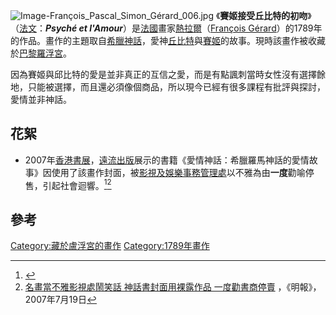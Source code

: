 {{Link style|time=2015-12-12T06:12:49+00:00}}
[[File:Image-François_Pascal_Simon_Gérard_006.jpg|right]]
《'''賽姬接受丘比特的初吻'''》（[[法文|法文]]：'''''Psyché et l'Amour'''''）是[[法國|法國]]畫家[[熱拉爾|熱拉爾]]（[[:en:François_Gérard|François Gérard]]）的1789年的作品。畫作的主題取自[[希臘神話|希臘神話]]，愛神[[丘比特|丘比特]]與[[賽姬|賽姬]]的故事。現時該畫作被收藏於[[巴黎|巴黎]][[羅浮宮|羅浮宮]]。

因為賽姬與邱比特的愛是並非真正的互信之愛，而是有點諷刺當時女性沒有選擇餘地，只能被選擇，而且還必須像個商品，所以現今已經有很多課程有批評與探討，愛情並非神話。

==花絮==
*2007年[[香港書展|香港書展]]，[[遠流出版|遠流出版]]展示的書籍《愛情神話：希臘羅馬神話的愛情故事》因使用了該畫作封面，被[[影視及娛樂事務管理處|影視及娛樂事務管理處]]以不雅為由'''一度'''勸喻停售，引起社會迴響。<ref>{{cite web|url=http://hk.apple.nextmedia.com/news/art/20070719/7340969|title=影視處鬧國際笑話 指書展名畫不雅 事件曝光忙改口|publisher=蘋果日報|date=2007-07-19}}</ref><ref>[http://hk.news.yahoo.com/070718/12/2brw4.html 名畫當不雅影視處鬧笑話 神話書封面用裸露作品 一度勸書商停賣] {{Wayback|url=http://hk.news.yahoo.com/070718/12/2brw4.html |date=20070809202848 }}，《明報》，2007年7月19日</ref>

==參考==
<div class="references-small">
<references />
</div>

{{美术小作品}}
[[Category:藏於盧浮宮的畫作|Category:藏於盧浮宮的畫作]]
[[Category:1789年畫作|Category:1789年畫作]]